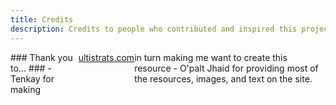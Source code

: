 ```yaml
---
title: Credits
description: Credits to people who contributed and inspired this project
---
```


<link
  rel="stylesheet"
  media="(prefers-color-scheme:dark)"
  href="https://cdn.jsdelivr.net/npm/@shoelace-style/shoelace@2.15.1/cdn/themes/dark.css"
  onload="document.documentElement.classList.add('sl-theme-dark');"
/>
<script type="module" src="https://cdn.jsdelivr.net/npm/@shoelace-style/shoelace@2.15.1/cdn/shoelace-autoloader.js"></script>

<html>
    <body>
        <sl-card style="display:flex;justify-content:center" class="card-basic">
        ### Thank you to... ###
        - Tenkay for making <a href="https://ultistrats.com" target="_blank">ultistrats.com</a> in turn making me want to create this resource
        - O'palt Jhaid for providing most of the resources, images, and text on the site.
        </sl-card>
    </body>
</html>